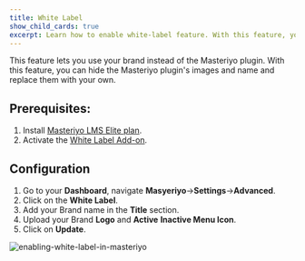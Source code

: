```yaml
---
title: White Label
show_child_cards: true
excerpt: Learn how to enable white-label feature. With this feature, you can hide the Masteriyo plugin's images and name and replace them with your own.
---
```


This feature lets you use your brand instead of the Masteriyo plugin. With this feature, you can hide the Masteriyo plugin's images and name and replace them with your own.

## Prerequisites: 
1. Install [Masteriyo LMS Elite plan](https://docs.masteriyo.com/getting-started/installation#installing-masteriyo-lms-pro-version).
2. Activate the [White Label Add-on](https://docs.masteriyo.com/getting-started/activate-masteriyo-addons).

## Configuration
1. Go to your **Dashboard**, navigate **Masyeriyo**->**Settings**->**Advanced**.
2. Click on the **White Label**.
3. Add your Brand name in the **Title** section.
4. Upload your Brand **Logo** and **Active** **Inactive Menu Icon**.
5. Click on **Update**.

![enabling-white-label-in-masteriyo](https://user-images.githubusercontent.com/24367265/195074601-9b6c3398-8f44-4609-af42-75c04929aa32.png)

